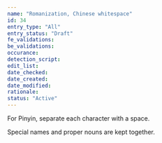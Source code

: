 ```yaml
---
name: "Romanization, Chinese whitespace"
id: 34
entry_type: "All"
entry_status: "Draft"
fe_validations:
be_validations:
occurance:
detection_script:
edit_list:
date_checked:
date_created:
date_modified:
rationale:
status: "Active"
---
```

For Pinyin, separate each character with a space.

Special names and proper nouns are kept together.